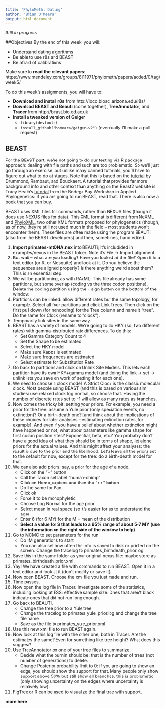 ```yaml
---
title: 'PhyloMeth: Dating'
author: "Brian O'Meara"
output: html_document
---
```


*Still in progress*

##Objectives
By the end of this week, you will:

* Understand dating algorithms
* Be able to use r8s and BEAST
* Be afraid of calibrations

Make sure to **read the relevant papers**: https://www.mendeley.com/groups/8111971/phylometh/papers/added/0/tag/week5/    

To do this week's assignments, you will have to:

* **Download and install r8s** from http://loco.biosci.arizona.edu/r8s/ 
* **Download BEAST and Beauti** (come together), **TreeAnnotator**, and **Tracer** from http://beast.bio.ed.ac.uk
* **Install a tweaked version of Geiger**
    - `library(devtools)`
    - `install_github("bomeara/geiger-v2")` (eventually I'll make a pull request)
 
## BEAST 
For the BEAST part, we're not going to do our testing via R package approach: dealing with file paths and such are too problematic. So we'll just go through an exercise, but unlike many canned tutorials, you'll have to figure out what to do at stages. Note that this is based on the [tutorial](https://github.com/CompEvol/beast2/blob/master/doc/tutorials/DivergenceDating/DivergenceDatingTutorialv2.0.3.pdf?raw=true) by Drummond, Rambaut, and Bouckaert. A tutorial that provides far more background info and other context than anything on the Beast2 website is Tracy Heath's [tutorial](http://phyloworks.org/workshops/DivTime_BEAST2_tutorial_FBD.pdf) from the Bodega Bay Workshop in Applied Phylogenetics: if you are going to run BEAST, read that. There is also now a [book](http://beast2.org/book/) that you can buy.

BEAST uses XML files for commands, rather than NEXUS files (though it does use NEXUS files for data). This XML format is different from [NeXML](http://www.nexml.org) and [PhyloXML](http://www.phyloxml.org), two other XML formats proposed for phylogenetics (though, as of now, they're still not used much in the field -- most students won't encounter them). These files are often made using the program BEAUTi (also from the BEAST developers) and then, sometimes, hand edited. 

1. **Import primates-mtDNA.nex** into BEAUTi; it's includided in examples/nexus in the BEAST folder. Note it's File -> Import alignment.
2. But wait -- what are you loading? Have you looked at the file? Open it in a text editor (or R, or Mesquite) and look at it. Do you believe the sequences are aligned properly? Is there anything weird about them? This is an essential step.
3. We will be partitioning, as with RAxML. This file already has some partitions, but some overlap (coding vs the three codon positions). Delete the coding partition using the `-` sign button on the bottom of the window.
4. Partitions can be linked: allow different rates but the same topology, for example. Select all four partitions and click Link Trees. Then click on the first pull down (for noncoding) for the Tree column and name it "tree". Do the same for Clock (rename to "clock").
5. Temporarily link sites in the same way.
6. BEAST has a variety of models. We're going to do HKY (so, two different rates) with gamma-distributed rate differences. To do this:
    + Set Gamma Category Count to 4
    + Set the Shape to be estimated
    + Select the HKY model
    + Make sure Kappa is estimated
    + Make sure frequences are estimated
    + Select estimate for Substitution Rate
7. Go back to partitions and click on Unlink Site Models. This lets each partition have its own HKY+gamma model (and doing the link -> set -> unlink lets you save on work of setting it for each one).
8. We need to choose a clock model. A Strict Clock is the classic molecular clock. Most people using BEAST (and this is based on various sim studies) use relaxed clock log normal, so choose that. Having the number of discrete rates set to -1 will allow as many rates as branches.
9. Now comes the tricky bit: setting your priors. For example, you need a prior for the tree: assume a Yule prior (only speciation events, no extinction)? Or a birth-death one? [and think about the implications of these choices for later analyses -- estimating extinction rates, for example]. And even if you have a belief about whether extinction might have happened or not, what about parameters like gamma shape for first codon position sites? Exponential, beta, etc.? You probably don't have a good idea of what they should be in terms of shape, let alone priors for the actual values. And this might affect your analyses: the result is due to the prior and the likelihood. Let's leave all the priors set to the default for now, except for the tree: do a birth-death model for that.
10. We can also add priors: say, a prior for the age of a node.
    + Click on the "+" button
    + Call the Taxon set label "human-chimp"
    + Click on Homo_sapiens and then the ">>" button
    + Do the same for Pan
    + Click ok
    + Force it to be monophyletic
    + Choose Log Normal for the age prior
    + Select mean in real space (so it's easier for us to understand the age)
    + Enter 6 (for 6 MY) for the M = mean of the distribution
    + **Select a value for S that leads to a 95% range of about 5-7 MY (use the information on the right side of the window to help)**
11. Go to MCMC to set parameters for the run
    + Do 1M generations to start
    + You can also set how often the info is saved to disk or printed on the screen. Change the tracelog to primates_birthdeath_prior.log
12. Save this in the same folder as your original nexus file: maybe store as primates_birthdeath_prior.xml.
13. Yay! We have created a file with commands to run BEAST. Open it in a text editor and look at it (don't modify or save it).
14. Now open BEAST. Choose the xml file you just made and run.
15. Time passes.
16. Now open the log file in Tracer. Investigate some of the statistics, including looking at ESS: effective sample size. Ones that aren't black indicate ones that did not run long enough.
17. Go back to BEAUTi. 
    + Change the tree prior to a Yule tree
    + Change the tracelog to primates_yule_prior.log and change the tree file name
    + Save as the file to primates_yule_prior.xml
18. Use this new xml file to run BEAST again.
19. Now look at this log file with the other one, both in Tracer. Are the estimates the same? Even for something like tree height? What does this suggest?
20. Use TreeAnnotator on one of your tree files to summarize.
    + Decide what the burnin should be: that is the number of trees (not number of generations) to delete.
    + Change Posterior probability limit to 0: if you are going to show an edge, you should show the support for that. Many people only show support above 50% but still show all branches: this is problematic (only showing uncertainty on the edges where uncertainty is relatively low).
21. FigTree or R can be used to visualize the final tree with support.


**more here**
